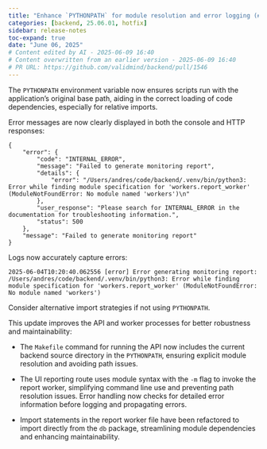 ```yaml
---
title: "Enhance `PYTHONPATH` for module resolution and error logging (#1546)"
categories: [backend, 25.06.01, hotfix]
sidebar: release-notes
toc-expand: true
date: "June 06, 2025"
# Content edited by AI - 2025-06-09 16:40
# Content overwritten from an earlier version - 2025-06-09 16:40
# PR URL: https://github.com/validmind/backend/pull/1546
---
```


The `PYTHONPATH` environment variable now ensures scripts run with the application's original base path, aiding in the correct loading of code dependencies, especially for relative imports.

Error messages are now clearly displayed in both the console and HTTP responses:

```
{
    "error": {
        "code": "INTERNAL_ERROR",
        "message": "Failed to generate monitoring report",
        "details": {
            "error": "/Users/andres/code/backend/.venv/bin/python3: Error while finding module specification for 'workers.report_worker' (ModuleNotFoundError: No module named 'workers')\n"
        },
        "user_response": "Please search for INTERNAL_ERROR in the documentation for troubleshooting information.",
        "status": 500
    },
    "message": "Failed to generate monitoring report"
}
```

Logs now accurately capture errors:

```
2025-06-04T10:20:40.062556 [error] Error generating monitoring report: /Users/andres/code/backend/.venv/bin/python3: Error while finding module specification for 'workers.report_worker' (ModuleNotFoundError: No module named 'workers')
```

Consider alternative import strategies if not using `PYTHONPATH`.

This update improves the API and worker processes for better robustness and maintainability:

- The `Makefile` command for running the API now includes the current backend source directory in the `PYTHONPATH`, ensuring explicit module resolution and avoiding path issues.

- The UI reporting route uses module syntax with the `-m` flag to invoke the report worker, simplifying command line use and preventing path resolution issues. Error handling now checks for detailed error information before logging and propagating errors.

- Import statements in the report worker file have been refactored to import directly from the `db` package, streamlining module dependencies and enhancing maintainability.

<!--- VALIDATION SUMMARY
Content Type: title
Validation Status: CHECK
Attempts: 7
Last Validation: 2025-06-09 16:37:00
Result: The edited content improves clarity and specificity by suggesting an enhancement to `PYTHONPATH` for specific purposes, namely module resolution and error logging. This makes the content more informative and actionable for readers who might be looking to optimize their Python environment. The use of...
Reedit Available: Yes
Reedit Message: The edited content improves clarity and specificity by suggesting an enhancement to `PYTHONPATH` for specific purposes, namely module resolution and error logging. This makes the content more informat...
--->
